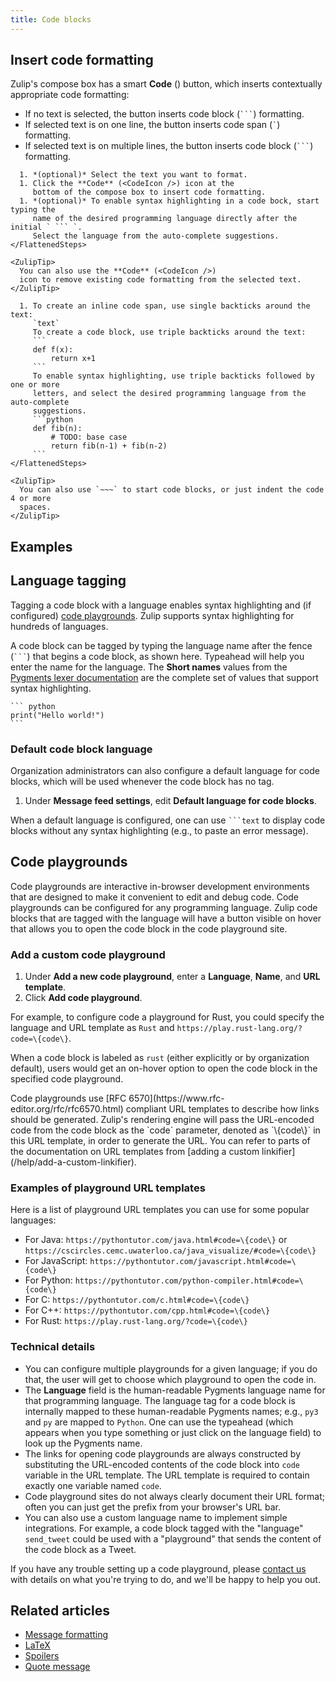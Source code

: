 ```yaml
---
title: Code blocks
---
```






<CodeBlocksIntro />

## Insert code formatting

Zulip's compose box has a smart **Code** (<CodeIcon />) button, which inserts contextually appropriate code
formatting:

* If no text is selected, the button inserts code block (` ``` `) formatting.
* If selected text is on one line, the button inserts code span (`` ` ``)
  formatting.
* If selected text is on multiple lines, the button inserts code block (` ``` `)
  formatting.

<Tabs>
  <TabItem label="Via compose box button">
    <FlattenedSteps>
      <StartComposing />

      1. *(optional)* Select the text you want to format.
      1. Click the **Code** (<CodeIcon />) icon at the
         bottom of the compose box to insert code formatting.
      1. *(optional)* To enable syntax highlighting in a code bock, start typing the
         name of the desired programming language directly after the initial ` ``` `.
         Select the language from the auto-complete suggestions.
    </FlattenedSteps>

    <ZulipTip>
      You can also use the **Code** (<CodeIcon />)
      icon to remove existing code formatting from the selected text.
    </ZulipTip>
  </TabItem>

  <TabItem label="Via Markdown">
    <FlattenedSteps>
      <StartComposing />

      1. To create an inline code span, use single backticks around the text:
         `text`
         To create a code block, use triple backticks around the text:
         ```
         def f(x):
             return x+1
         ```
         To enable syntax highlighting, use triple backticks followed by one or more
         letters, and select the desired programming language from the auto-complete
         suggestions.
         ```python
         def fib(n):
             # TODO: base case
             return fib(n-1) + fib(n-2)
         ```
    </FlattenedSteps>

    <ZulipTip>
      You can also use `~~~` to start code blocks, or just indent the code 4 or more
      spaces.
    </ZulipTip>
  </TabItem>
</Tabs>

## Examples

<CodeBlocksExamples />

## Language tagging

Tagging a code block with a language enables syntax highlighting and
(if configured) [code playgrounds](#code-playgrounds). Zulip supports syntax
highlighting for hundreds of languages.

A code block can be tagged by typing the language name after the fence
(` ``` `) that begins a code block, as shown here.  Typeahead will
help you enter the name for the language.  The **Short names** values
from the [Pygments lexer documentation][pygments-lexers] are the
complete set of values that support syntax highlighting.

````
``` python
print("Hello world!")
```
````

### Default code block language

Organization administrators can also configure a default language for code
blocks, which will be used whenever the code block has no tag.

<AdminOnly />

<FlattenedSteps>
  <NavigationSteps target="settings/organization-settings" />

  1. Under **Message feed settings**, edit **Default language for code blocks**.
</FlattenedSteps>

When a default language is configured, one can use ` ```text ` to display
code blocks without any syntax highlighting (e.g., to paste an error message).

## Code playgrounds

Code playgrounds are interactive in-browser development environments
that are designed to make it convenient to edit
and debug code. Code playgrounds can be configured for any programming language.
Zulip code blocks that are tagged with the language will have a button visible
on hover that allows you to open the code block in the code playground site.

### Add a custom code playground

<AdminOnly />

<FlattenedSteps>
  <NavigationSteps target="settings/playground-settings" />

  1. Under **Add a new code playground**, enter a **Language**, **Name**, and
     **URL template**.
  1. Click **Add code playground**.
</FlattenedSteps>

For example, to configure code a playground for Rust, you could specify the
language and URL template as `Rust` and `https://play.rust-lang.org/?code=\{code\}`.

When a code block is labeled as `rust` (either explicitly or by organization
default), users would get an on-hover option to open the code block in the
specified code playground.

<ZulipTip>
  Code playgrounds use [RFC 6570](https://www.rfc-editor.org/rfc/rfc6570.html)
  compliant URL templates to describe how links should be generated. Zulip's
  rendering engine will pass the URL-encoded code from the code block as the
  `code` parameter, denoted as `\{code\}` in this URL template, in order to
  generate the URL. You can refer to parts of the documentation on URL
  templates from [adding a custom linkifier](/help/add-a-custom-linkifier).
</ZulipTip>

### Examples of playground URL templates

Here is a list of playground URL templates you can use for some popular
languages:

* For Java: `https://pythontutor.com/java.html#code=\{code\}` or
  `https://cscircles.cemc.uwaterloo.ca/java_visualize/#code=\{code\}`
* For JavaScript: `https://pythontutor.com/javascript.html#code=\{code\}`
* For Python: `https://pythontutor.com/python-compiler.html#code=\{code\}`
* For C: `https://pythontutor.com/c.html#code=\{code\}`
* For C++: `https://pythontutor.com/cpp.html#code=\{code\}`
* For Rust: `https://play.rust-lang.org/?code=\{code\}`

### Technical details

* You can configure multiple playgrounds for a given language; if you do that,
  the user will get to choose which playground to open the code in.
* The **Language** field is the human-readable Pygments language name for that
  programming language. The language tag for a code block is internally mapped
  to these human-readable Pygments names; e.g., `py3` and `py` are mapped to
  `Python`. One can use the typeahead (which appears when you type something
  or just click on the language field) to look up the Pygments name.
* The links for opening code playgrounds are always constructed by substituting
  the URL-encoded contents of the code block into `code` variable in the URL template.
  The URL template is required to contain exactly one variable named `code`.
* Code playground sites do not always clearly document their URL format; often
  you can just get the prefix from your browser's URL bar.
* You can also use a custom language name to implement simple integrations.
  For example, a code block tagged with the "language" `send_tweet` could be
  used with a "playground" that sends the content of the code block as a Tweet.

If you have any trouble setting up a code playground, please [contact
us](/help/contact-support) with details on what you're trying to do, and we'll
be happy to help you out.

## Related articles

* [Message formatting](/help/format-your-message-using-markdown)
* [LaTeX](/help/latex)
* [Spoilers](/help/spoilers)
* [Quote message](/help/quote-or-forward-a-message)

[pygments-lexers]: https://pygments.org/docs/lexers/

[get_lexer_by_name]: https://pygments-doc.readthedocs.io/en/latest/lexers/lexers.html#pygments.lexers.get_lexer_by_name
